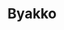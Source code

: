 ---
title: "Byakko"
slug: "byakko"
arcana: "Temperance"

image: "./Byakko.jpg"

phys: ""
gun: ""
fire: "weak"
ice: "absorb"
elec: ""
wind: ""
psy: ""
nuke: "weak"
bless: ""
curse: "resist"
---